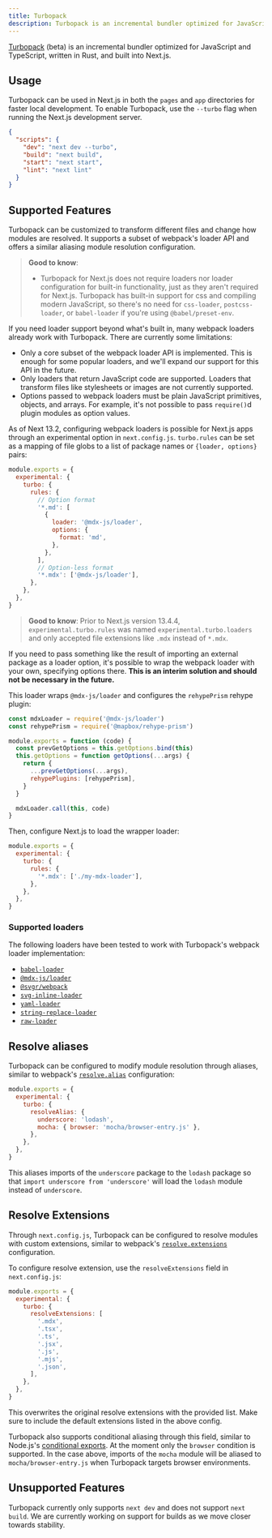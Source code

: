 ```yaml
---
title: Turbopack
description: Turbopack is an incremental bundler optimized for JavaScript and TypeScript, written in Rust, and built into Next.js.
---
```


[Turbopack](https://turbo.build/pack) (beta) is an incremental bundler optimized for JavaScript and TypeScript, written in Rust, and built into Next.js.

## Usage

Turbopack can be used in Next.js in both the `pages` and `app` directories for faster local development. To enable Turbopack, use the `--turbo` flag when running the Next.js development server.

```json filename="package.json" highlight={3}
{
  "scripts": {
    "dev": "next dev --turbo",
    "build": "next build",
    "start": "next start",
    "lint": "next lint"
  }
}
```

## Supported Features

Turbopack can be customized to transform different files and change how modules are resolved. It supports a subset of webpack's loader API and offers a similar aliasing module resolution configuration.

> **Good to know**:
>
> - Turbopack for Next.js does not require loaders nor loader configuration for built-in functionality, just as they aren't required for Next.js. Turbopack has built-in support for css and compiling modern JavaScript, so there's no need for `css-loader`, `postcss-loader`, or `babel-loader` if you're using `@babel/preset-env`.

If you need loader support beyond what's built in, many webpack loaders already work with Turbopack. There are currently some limitations:

- Only a core subset of the webpack loader API is implemented. This is enough for some popular loaders, and we'll expand our support for this API in the future.
- Only loaders that return JavaScript code are supported. Loaders that transform files like stylesheets or images are not currently supported.
- Options passed to webpack loaders must be plain JavaScript primitives, objects, and arrays. For example, it's not possible to pass `require()`d plugin modules as option values.

As of Next 13.2, configuring webpack loaders is possible for Next.js apps through an experimental option in `next.config.js`. `turbo.rules` can be set as a mapping of file globs to a list of package names or `{loader, options}` pairs:

```js filename="next.config.js"
module.exports = {
  experimental: {
    turbo: {
      rules: {
        // Option format
        '*.md': [
          {
            loader: '@mdx-js/loader',
            options: {
              format: 'md',
            },
          },
        ],
        // Option-less format
        '*.mdx': ['@mdx-js/loader'],
      },
    },
  },
}
```

> **Good to know**: Prior to Next.js version 13.4.4, `experimental.turbo.rules` was named `experimental.turbo.loaders` and only accepted file extensions like `.mdx` instead of `*.mdx`.

If you need to pass something like the result of importing an external package as a loader option, it's possible to wrap the webpack loader with your own, specifying options there. **This is an interim solution and should not be necessary in the future.**

This loader wraps `@mdx-js/loader` and configures the `rehypePrism` rehype plugin:

```js filename="my-mdx-loader.js"
const mdxLoader = require('@mdx-js/loader')
const rehypePrism = require('@mapbox/rehype-prism')

module.exports = function (code) {
  const prevGetOptions = this.getOptions.bind(this)
  this.getOptions = function getOptions(...args) {
    return {
      ...prevGetOptions(...args),
      rehypePlugins: [rehypePrism],
    }
  }

  mdxLoader.call(this, code)
}
```

Then, configure Next.js to load the wrapper loader:

```js filename="next.config.js"
module.exports = {
  experimental: {
    turbo: {
      rules: {
        '*.mdx': ['./my-mdx-loader'],
      },
    },
  },
}
```

### Supported loaders

The following loaders have been tested to work with Turbopack's webpack loader implementation:

- [`babel-loader`](https://www.npmjs.com/package/babel-loader)
- [`@mdx-js/loader`](https://www.npmjs.com/package/@mdx-js/loader)
- [`@svgr/webpack`](https://www.npmjs.com/package/@svgr/webpack)
- [`svg-inline-loader`](https://www.npmjs.com/package/svg-inline-loader)
- [`yaml-loader`](https://www.npmjs.com/package/yaml-loader)
- [`string-replace-loader`](https://www.npmjs.com/package/string-replace-loader)
- [`raw-loader`](https://www.npmjs.com/package/raw-loader)

## Resolve aliases

Turbopack can be configured to modify module resolution through aliases, similar to webpack's [`resolve.alias`](https://webpack.js.org/configuration/resolve/#resolvealias) configuration:

```js filename="next.config.js"
module.exports = {
  experimental: {
    turbo: {
      resolveAlias: {
        underscore: 'lodash',
        mocha: { browser: 'mocha/browser-entry.js' },
      },
    },
  },
}
```

This aliases imports of the `underscore` package to the `lodash` package so that `import underscore from 'underscore'` will load the `lodash` module instead of `underscore`.

## Resolve Extensions

Through `next.config.js`, Turbopack can be configured to resolve modules with custom extensions, similar to webpack's [`resolve.extensions`](https://webpack.js.org/configuration/resolve/#resolveextensions) configuration.

To configure resolve extension, use the `resolveExtensions` field in `next.config.js`:

```js filename="next.config.js"
module.exports = {
  experimental: {
    turbo: {
      resolveExtensions: [
        '.mdx',
        '.tsx',
        '.ts',
        '.jsx',
        '.js',
        '.mjs',
        '.json',
      ],
    },
  },
}
```

This overwrites the original resolve extensions with the provided list. Make sure to include the default extensions listed in the above config.

Turbopack also supports conditional aliasing through this field, similar to Node.js's [conditional exports](https://nodejs.org/docs/latest-v18.x/api/packages.html#conditional-exports). At the moment only the `browser` condition is supported. In the case above, imports of the `mocha` module will be aliased to `mocha/browser-entry.js` when Turbopack targets browser environments.

## Unsupported Features

Turbopack currently only supports `next dev` and does not support `next build`. We are currently working on support for builds as we move closer towards stability.
